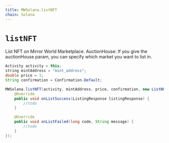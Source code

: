 ```yaml
---
title: MWSolana.listNFT
chain: Solana
---
```


# `listNFT`
List NFT on Mirror World Marketplace. AuctionHouse: If you give the auctionHouse param, you can specify which market you want to list in.

```java
Activity activity = this;
string mintAddress = "mint_address";
double price = 1;
String confirmation = Confirmation.Default;

MWSolana.listNFT(activity, mintAddress, price, confirmation, new ListNFTListener() {
    @Override
    public void onListSuccess(ListingResponse listingResponse) {
        //todo
    }

    @Override
    public void onListFailed(long code, String message) {
        //todo
    }
});
```
